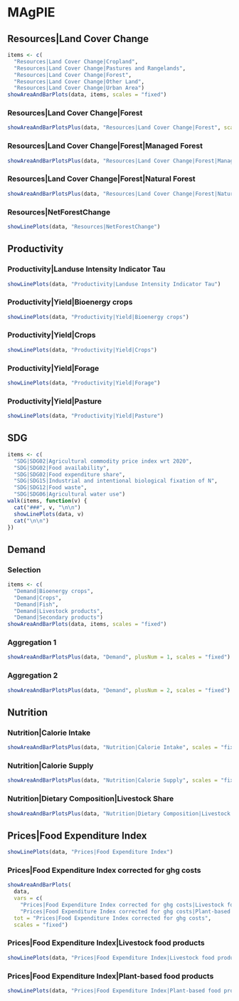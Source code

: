 <!--
|  (C) 2006-2024 Potsdam Institute for Climate Impact Research (PIK)
|  authors, and contributors see CITATION.cff file. This file is part
|  of REMIND and licensed under AGPL-3.0-or-later. Under Section 7 of
|  AGPL-3.0, you are granted additional permissions described in the
|  REMIND License Exception, version 1.0 (see LICENSE file).
|  Contact: remind@pik-potsdam.de
-->
# MAgPIE

## Resources|Land Cover Change

```r
items <- c(
  "Resources|Land Cover Change|Cropland",
  "Resources|Land Cover Change|Pastures and Rangelands",
  "Resources|Land Cover Change|Forest",
  "Resources|Land Cover Change|Other Land",
  "Resources|Land Cover Change|Urban Area")
showAreaAndBarPlots(data, items, scales = "fixed")
```

### Resources|Land Cover Change|Forest

```r
showAreaAndBarPlotsPlus(data, "Resources|Land Cover Change|Forest", scales = "fixed")
```

### Resources|Land Cover Change|Forest|Managed Forest

```r
showAreaAndBarPlotsPlus(data, "Resources|Land Cover Change|Forest|Managed Forest", scales = "fixed")
```

### Resources|Land Cover Change|Forest|Natural Forest

```r
showAreaAndBarPlotsPlus(data, "Resources|Land Cover Change|Forest|Natural Forest", scales = "fixed")
```

### Resources|NetForestChange

```r
showLinePlots(data, "Resources|NetForestChange")
```

##  Productivity


### Productivity|Landuse Intensity Indicator Tau

```r
showLinePlots(data, "Productivity|Landuse Intensity Indicator Tau")
```

### Productivity|Yield|Bioenergy crops

```r
showLinePlots(data, "Productivity|Yield|Bioenergy crops")
```

### Productivity|Yield|Crops

```r
showLinePlots(data, "Productivity|Yield|Crops")
```

### Productivity|Yield|Forage

```r
showLinePlots(data, "Productivity|Yield|Forage")
```

### Productivity|Yield|Pasture

```r
showLinePlots(data, "Productivity|Yield|Pasture")
```


## SDG

```r
items <- c(
  "SDG|SDG02|Agricultural commodity price index wrt 2020",
  "SDG|SDG02|Food availability",
  "SDG|SDG02|Food expenditure share",
  "SDG|SDG15|Industrial and intentional biological fixation of N",
  "SDG|SDG12|Food waste",
  "SDG|SDG06|Agricultural water use")
walk(items, function(v) {
  cat("###", v, "\n\n")
  showLinePlots(data, v)
  cat("\n\n")
})
```

## Demand

### Selection

```r
items <- c(
  "Demand|Bioenergy crops",
  "Demand|Crops",
  "Demand|Fish",
  "Demand|Livestock products",
  "Demand|Secondary products")
showAreaAndBarPlots(data, items, scales = "fixed")
```

### Aggregation 1

```r
showAreaAndBarPlotsPlus(data, "Demand", plusNum = 1, scales = "fixed")
```

### Aggregation 2

```r
showAreaAndBarPlotsPlus(data, "Demand", plusNum = 2, scales = "fixed")
```



## Nutrition

### Nutrition|Calorie Intake

```r
showAreaAndBarPlotsPlus(data, "Nutrition|Calorie Intake", scales = "fixed")
```

### Nutrition|Calorie Supply

```r
showAreaAndBarPlotsPlus(data, "Nutrition|Calorie Supply", scales = "fixed")
```

### Nutrition|Dietary Composition|Livestock Share

```r
showAreaAndBarPlotsPlus(data, "Nutrition|Dietary Composition|Livestock Share", scales = "fixed")
```


## Prices|Food Expenditure Index

```r
showLinePlots(data, "Prices|Food Expenditure Index")
```

### Prices|Food Expenditure Index corrected for ghg costs

```r
showAreaAndBarPlots(
  data,
  vars = c(
    "Prices|Food Expenditure Index corrected for ghg costs|Livestock food products",
    "Prices|Food Expenditure Index corrected for ghg costs|Plant-based food products"),
  tot = "Prices|Food Expenditure Index corrected for ghg costs",
  scales = "fixed")
```

### Prices|Food Expenditure Index|Livestock food products

```r
showLinePlots(data, "Prices|Food Expenditure Index|Livestock food products")
```

### Prices|Food Expenditure Index|Plant-based food products

```r
showLinePlots(data, "Prices|Food Expenditure Index|Plant-based food products")
```
